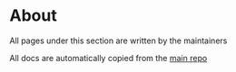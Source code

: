 # About

All pages under this section are written by the maintainers

All docs are automatically copied from the [main repo](https://github.com/RA341/jellydart/tree/main/custom_docs)

